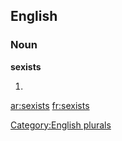 
==English==

===Noun===
'''sexists'''

# {{plural of|[[sexist]]}}

[[Category:English plurals]]

[[ar:sexists]]
[[fr:sexists]]
